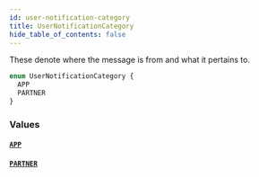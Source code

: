 ```yaml
---
id: user-notification-category
title: UserNotificationCategory
hide_table_of_contents: false
---
```



These denote where the message is from and what it pertains to.

```graphql
enum UserNotificationCategory {
  APP
  PARTNER
}
```


### Values

#### [`APP`](#)




#### [`PARTNER`](#)






